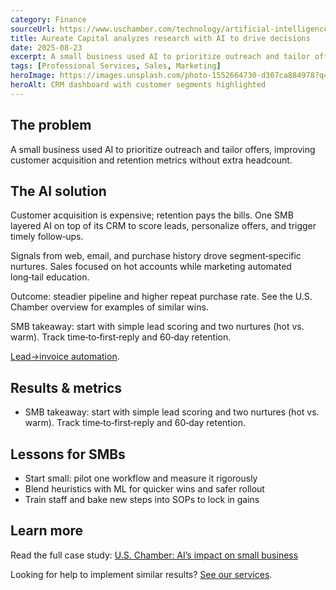 ```yaml
---
category: Finance
sourceUrl: https://www.uschamber.com/technology/artificial-intelligence/enhancing-entrepreneurship-ais-big-impact-on-small-business#:~:text=Aureate%20Capital
title: Aureate Capital analyzes research with AI to drive decisions
date: 2025-08-23
excerpt: A small business used AI to prioritize outreach and tailor offers, improving customer acquisition and retention metrics without extra headcount.
tags: [Professional Services, Sales, Marketing]
heroImage: https://images.unsplash.com/photo-1552664730-d307ca884978?q=80&w=1600&auto=format&fit=crop
heroAlt: CRM dashboard with customer segments highlighted
---
```


## The problem

A small business used AI to prioritize outreach and tailor offers, improving customer acquisition and retention metrics without extra headcount.

## The AI solution

Customer acquisition is expensive; retention pays the bills. One SMB layered AI on top of its CRM to score leads, personalize offers, and trigger timely follow‑ups.

Signals from web, email, and purchase history drove segment‑specific nurtures. Sales focused on hot accounts while marketing automated long‑tail education.

Outcome: steadier pipeline and higher repeat purchase rate. See the U.S. Chamber overview for examples of similar wins.

SMB takeaway: start with simple lead scoring and two nurtures (hot vs. warm). Track time‑to‑first‑reply and 60‑day retention.

[Lead→invoice automation](/solutions).

## Results & metrics

- SMB takeaway: start with simple lead scoring and two nurtures (hot vs. warm). Track time‑to‑first‑reply and 60‑day retention.

## Lessons for SMBs

- Start small: pilot one workflow and measure it rigorously
- Blend heuristics with ML for quicker wins and safer rollout
- Train staff and bake new steps into SOPs to lock in gains

## Learn more

Read the full case study: <a href="https://www.uschamber.com/technology/artificial-intelligence/enhancing-entrepreneurship-ais-big-impact-on-small-business#:~:text=AI%20Assisting%20with%20Customer%20Acquisition,and%20Retention" target="_blank" rel="noopener noreferrer">U.S. Chamber: AI’s impact on small business</a>

Looking for help to implement similar results? [See our services](/services).
